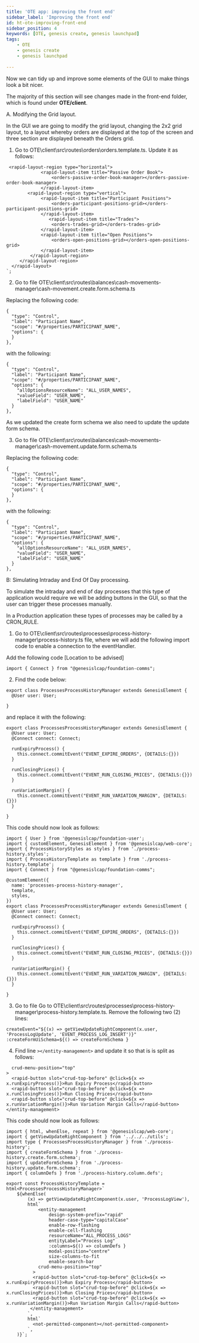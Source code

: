 ```yaml
---
title: 'OTE app: improving the front end'
sidebar_label: 'Improving the front end'
id: ht-ote-improving-front-end
sidebar_position: 4
keywords: [OTE, genesis create, genesis launchpad]
tags:
    - OTE
    - genesis create
    - genesis launchpad
 
---
```



Now we can tidy up and improve some elements of the GUI to make things look a bit nicer.

The majority of this section will see changes made in the front-end folder, which is found under **OTE/client**.

A. Modifying the Grid layout.

In the GUI we are going to modify the grid layout, changing the 2x2 grid layout, to a layout whereby orders are displayed at the top of the screen and three section are displayed beneath the Orders grid.

1. Go to OTE\client\src\routes\orders\orders.template.ts. Update it as follows:

```
 <rapid-layout-region type="horizontal">
             <rapid-layout-item title="Passive Order Book">
                 <orders-passive-order-book-manager></orders-passive-order-book-manager>
             </rapid-layout-item>
        <rapid-layout-region type="vertical">
             <rapid-layout-item title="Participant Positions">
                 <orders-participant-positions-grid></orders-participant-positions-grid>
             </rapid-layout-item>
                <rapid-layout-item title="Trades">
                 <orders-trades-grid></orders-trades-grid>
             </rapid-layout-item>
             <rapid-layout-item title="Open Positions">
                 <orders-open-positions-grid></orders-open-positions-grid>
             </rapid-layout-item>
         </rapid-layout-region>
     </rapid-layout-region>
  </rapid-layout>
`;
```
2. Go to file OTE\client\src\routes\balances\cash-movements-manager\cash-movement.create.form.schema.ts

Replacing the following code:

```
{
  "type": "Control",
  "label": "Participant Name",
  "scope": "#/properties/PARTICIPANT_NAME",
  "options": {
  }
},
```

with the following:

```
{
  "type": "Control",
  "label": "Participant Name",
  "scope": "#/properties/PARTICIPANT_NAME",
  "options": {
    "allOptionsResourceName": "ALL_USER_NAMES",
    "valueField": "USER_NAME",
    "labelField": "USER_NAME"
  }
},
```

As we updated the create form schema we also need to update the update form schema.

3. Go to file OTE\client\src\routes\balances\cash-movements-manager\cash-movement.update.form.schema.ts

Replacing the following code:

```
{
  "type": "Control",
  "label": "Participant Name",
  "scope": "#/properties/PARTICIPANT_NAME",
  "options": {
  }
},
```

with the following:

```
{
  "type": "Control",
  "label": "Participant Name",
  "scope": "#/properties/PARTICIPANT_NAME",
  "options": {
    "allOptionsResourceName": "ALL_USER_NAMES",
    "valueField": "USER_NAME",
    "labelField": "USER_NAME"
  }
},
```

B: Simulating Intraday and End Of Day processing.

To simulate the intraday and end of day processes that this type of application would require we will be adding buttons in the GUI, so that the user can trigger these processes manually. 

In a Production application these types of processes may be called by a CRON_RULE.

1. Go to OTE\client\src\routes\processes\process-history-manager\process-history.ts file, where we will add the following import code to enable a connection to the eventHandler.

Add the following code [Location to be advised]

```
import { Connect } from "@genesislcap/foundation-comms";
```

2. Find  the code below:

```
export class ProcessesProcessHistoryManager extends GenesisElement {
  @User user: User;

}
```

and replace it with the following:

```
export class ProcessesProcessHistoryManager extends GenesisElement {
  @User user: User;
  @Connect connect: Connect;

  runExpiryProcess() {
    this.connect.commitEvent("EVENT_EXPIRE_ORDERS", {DETAILS:{}})
  }

  runClosingPrices() {
    this.connect.commitEvent("EVENT_RUN_CLOSING_PRICES", {DETAILS:{}})
  }

  runVariationMargin() {
    this.connect.commitEvent("EVENT_RUN_VARIATION_MARGIN", {DETAILS:{}})
  }

}
```

This code should now look as follows:

```
import { User } from '@genesislcap/foundation-user';
import { customElement, GenesisElement } from '@genesislcap/web-core';
import { ProcessHistoryStyles as styles } from './process-history.styles';
import { ProcessHistoryTemplate as template } from './process-history.template';
import { Connect } from "@genesislcap/foundation-comms";

@customElement({
  name: 'processes-process-history-manager',
  template,
  styles,
})
export class ProcessesProcessHistoryManager extends GenesisElement {
  @User user: User;
  @Connect connect: Connect;

  runExpiryProcess() {
    this.connect.commitEvent("EVENT_EXPIRE_ORDERS", {DETAILS:{}})
  }

  runClosingPrices() {
    this.connect.commitEvent("EVENT_RUN_CLOSING_PRICES", {DETAILS:{}})
  }

  runVariationMargin() {
    this.connect.commitEvent("EVENT_RUN_VARIATION_MARGIN", {DETAILS:{}})
  }

}
```

3. Go to file Go to OTE\client\src\routes\processes\process-history-manager\process-history.template.ts. Remove the following two (2) lines:

```
createEvent="${(x) => getViewUpdateRightComponent(x.user, 'ProcessLogUpdate', 'EVENT_PROCESS_LOG_INSERT')}"
:createFormUiSchema=${() => createFormSchema }
```
4. Find line `></entity-management>` and update it so that is is split as follows:

```
  crud-menu-position="top"
>
  <rapid-button slot="crud-top-before" @click=${x => x.runExpiryProcess()}>Run Expiry Process</rapid-button>
  <rapid-button slot="crud-top-before" @click=${x => x.runClosingPrices()}>Run Closing Prices</rapid-button>
  <rapid-button slot="crud-top-before" @click=${x => x.runVariationMargin()}>Run Variation Margin Calls</rapid-button>
</entity-management>
```

This code should now look as follows:

```
import { html, whenElse, repeat } from '@genesislcap/web-core';
import { getViewUpdateRightComponent } from '../../../utils';
import type { ProcessesProcessHistoryManager } from './process-history';
import { createFormSchema } from './process-history.create.form.schema';
import { updateFormSchema } from './process-history.update.form.schema';
import { columnDefs } from './process-history.column.defs';

export const ProcessHistoryTemplate = html<ProcessesProcessHistoryManager>`
    ${whenElse(
        (x) => getViewUpdateRightComponent(x.user, 'ProcessLogView'),
        html`
            <entity-management
                design-system-prefix="rapid"
                header-case-type="capitalCase"
                enable-row-flashing
                enable-cell-flashing
                resourceName="ALL_PROCESS_LOGS"
                entityLabel="Process Log"
                :columns=${() => columnDefs }
                modal-position="centre"
                size-columns-to-fit
                enable-search-bar
            crud-menu-position="top"
          >
          <rapid-button slot="crud-top-before" @click=${x => x.runExpiryProcess()}>Run Expiry Process</rapid-button>
          <rapid-button slot="crud-top-before" @click=${x => x.runClosingPrices()}>Run Closing Prices</rapid-button>
          <rapid-button slot="crud-top-before" @click=${x => x.runVariationMargin()}>Run Variation Margin Calls</rapid-button>
         </entity-management>
        `,
        html`
          <not-permitted-component></not-permitted-component>
        `,
    )}`;
```


